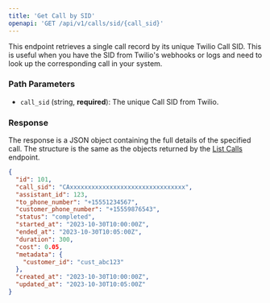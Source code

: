 ```yaml
---
title: 'Get Call by SID'
openapi: 'GET /api/v1/calls/sid/{call_sid}'
---
```


This endpoint retrieves a single call record by its unique Twilio Call SID. This is useful when you have the SID from Twilio's webhooks or logs and need to look up the corresponding call in your system.

### Path Parameters

- `call_sid` (string, **required**): The unique Call SID from Twilio.

### Response

The response is a JSON object containing the full details of the specified call. The structure is the same as the objects returned by the [List Calls](/api-reference/calls/list) endpoint.

```json Response
{
  "id": 101,
  "call_sid": "CAxxxxxxxxxxxxxxxxxxxxxxxxxxxxxxxx",
  "assistant_id": 123,
  "to_phone_number": "+15551234567",
  "customer_phone_number": "+15559876543",
  "status": "completed",
  "started_at": "2023-10-30T10:00:00Z",
  "ended_at": "2023-10-30T10:05:00Z",
  "duration": 300,
  "cost": 0.05,
  "metadata": {
    "customer_id": "cust_abc123"
  },
  "created_at": "2023-10-30T10:00:00Z",
  "updated_at": "2023-10-30T10:05:00Z"
}
``` 